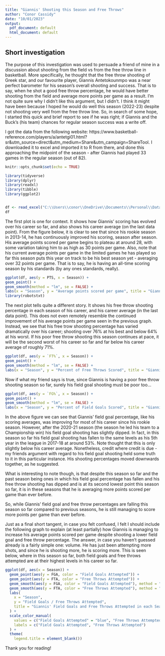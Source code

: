 ```yaml
---
title: "Giannis' Shooting this Season and Free Throws"
author: "Conor Cassidy"
date: "10/01/2023"
output:
  pdf_document: default
  html_document: default
---
```


## Short investigation

The purpose of this investigation was used to persuade a friend of mine in a discussion about shooting from the field vs from the free throw line in basketball. More specifically, he thought that the free throw shooting of Greek star, and our favourite player, Giannis Antetokounmpo was a near perfect barometer for his season's overall shooting and success. That is to say, when he shot a good free throw percentage, he would have better shooting from the field and average more points per game as a result. I'm not quite sure why I didn't like this argument, but I didn't. I think it might have been because I hoped he would do well this season (2022-23) despite not shooting very well from the free throw line. So, in search of some hope, I started this quick and brief report to see if he was right; if Giannis and the Buck's (his team) chances for regular season success was a write off. 

I got the data from the following website: https://www.basketball-reference.com/players/a/antetgi01.html?sr&utm_source=direct&utm_medium=Share&utm_campaign=ShareTool. I downloaded it to excel and imported it to R from there, and done this approaching the midpoint of the season - after Giannis had played 33 games in the regular season (out of 82).  


```r
knitr::opts_chunk$set(echo = TRUE)
```

```r
library(tidyverse)
library(dplyr)
library(readxl)
library(tibble)
library(ggplot2)


df <- read_excel("C:\\Users\\conor\\OneDrive\\Documents\\Personal\\Data science projects\\giannis_career_stats.xlsx")
df
```

The first plot is one for context. It shows how Giannis' scoring has evolved over his career so far, and also shows his career average (on the last data point). From the figure below, it is clear to see that since his rookie season in 2013-14, he has continuously improved his scoring, season after season. His average points scored per game begins to plateau at around 28, with some variation taking him to as high as 30 points per game. Also, note that his current average points per game in the limited games he has played so far this season puts this year on track to be his best season yet - averaging over 32 points per game. That is to say, he is having an all-time scoring season by his standards (by any ones standards, really).

```r
ggplot(df, aes(y = PTS, x = Season)) + 
geom_point() +
geom_smooth(method = "lm", se = FALSE) +
labs(x = "Season", y = "Average points scored per game", title = "Giannis' Average Points Scored per Game in each Season")
library(robotstxt)
```

The next plot tells quite a different story. It shows his free throw shooting percentage in each season of his career, and his career average (in the last data point). This does not even remotely resemble the continued improvement of his average points per game seen in the previous graph. Instead, we see that his free trow shooting percentage has varied dramatically over his career; shooting over 76% at his best and below 64% at his worst. If his poor free throw shooting this season continues at pace, it will be the second worst of his career so far and far below his career average of roughly 71%.


```r
ggplot(df, aes(y = `FT%`, x = Season)) + 
geom_point() +
geom_smooth(method = "lm", se = FALSE) +
labs(x = "Season", y = "Percent of Free Throws Scored", title = "Giannis' Free Throw Percentage in each Season")
```

Now if what my friend says is true, since Giannis is having a poor free throw shooting season so far, surely his field goal shooting must be poor too...

```r
ggplot(df, aes(y = `FG%`, x = Season)) + 
geom_point() +
geom_smooth(method = "lm", se = FALSE) +
labs(x = "Season", y = "Percent of Field Goals Scored", title = "Giannis' Field Goal Percentage in each Season")
```

In the above figure we can see that Giannis' field goal percentage, like his scoring averages, was improving for most of his career since his rookie season. However, after the 2020-21 season (the season he led his team to a Championship win) his field goal shooting has slightly dipped. In fact, in this season so far his field goal shooting has fallen to the same levels as his 5th year in the league in 2017-18 at around 53%. Note thought that this is only slightly below his career average. Nonetheless, credit where credit is due - my friends argument with regard to his field goal shooting held some truth to it in this particular instance. His shooting percentages moved downwards together, as he suggested.

What is interesting to note though, is that despite this season so far and the past season being ones in which his field goal percentage has fallen and his free throw shooting has dipped and is at its second lowest point this season so far, it is in these seasons that he is averaging more points scored per game than ever before. 

So, while Giannis' field goal and free throw percentages are falling this season so far compared to previous seasons, he is still managing to score more points per game than ever before. 

Just as a final short tangent, in case you felt confused, I felt I should include the following graph to explain (at least partially) how Giannis is managing to increase his average points scored per game despite shooting a lower field goal and free throw percentage. The answer, in case you haven't guessed already is a fairly simple one: volume. He has just been attempting more shots, and since he is shooting more, he is scoring more. This is seen below, where in this season so far, both field goals and free throws attempted are at their highest levels in his career so far.

```r
ggplot(df, aes(x = Season)) +
  geom_point(aes(y = FGA, color = "Field Goals Attempted")) +
  geom_point(aes(y = FTA, color = "Free Throws Attempted")) +
  geom_smooth(aes(y = FGA, color = "Field Goals Attempted"), method = "lm", se = FALSE) +
  geom_smooth(aes(y = FTA, color = "Free Throws Attempted"), method = "lm", se = FALSE) +
  labs(
    x = "Season",
    y = "Field Goals / Free Throws Attempted",
    title = "Giannis' Field Goals and Free Throws Attempted in each Season"
  ) +
  scale_color_manual(
    values = c("Field Goals Attempted" = "blue", "Free Throws Attempted" = "red"),
    labels = c("Field Goals Attempted", "Free Throws Attempted")
  ) +
  theme(
    legend.title = element_blank())

```

Thank you for reading!